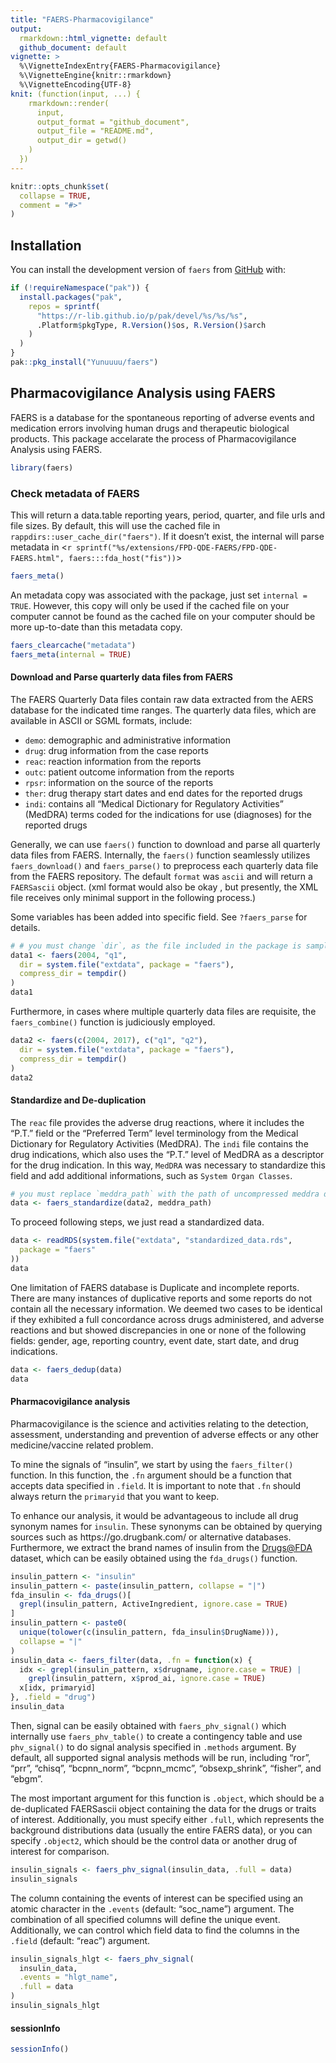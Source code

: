 ```yaml
---
title: "FAERS-Pharmacovigilance"
output: 
  rmarkdown::html_vignette: default
  github_document: default
vignette: >
  %\VignetteIndexEntry{FAERS-Pharmacovigilance}
  %\VignetteEngine{knitr::rmarkdown}
  %\VignetteEncoding{UTF-8}
knit: (function(input, ...) {
    rmarkdown::render(
      input,
      output_format = "github_document",
      output_file = "README.md",
      output_dir = getwd()
    )
  })
---
```


```r
knitr::opts_chunk$set(
  collapse = TRUE,
  comment = "#>"
)
```

## Installation

You can install the development version of `faers` from [GitHub](https://github.com/) with:

```r
if (!requireNamespace("pak")) {
  install.packages("pak",
    repos = sprintf(
      "https://r-lib.github.io/p/pak/devel/%s/%s/%s",
      .Platform$pkgType, R.Version()$os, R.Version()$arch
    )
  )
}
pak::pkg_install("Yunuuuu/faers")
```

## Pharmacovigilance Analysis using FAERS

FAERS is a database for the spontaneous reporting of adverse events and
medication errors involving human drugs and therapeutic biological products.
This package accelarate the process of Pharmacovigilance Analysis using FAERS.

```r
library(faers)
```

### Check metadata of FAERS
This will return a data.table reporting years, period, quarter, and file urls
and file sizes. By default, this will use the cached file in
`rappdirs::user_cache_dir("faers")`.  If it doesn't exist, the internal will
parse metadata in <`r sprintf("%s/extensions/FPD-QDE-FAERS/FPD-QDE-FAERS.html",
faers:::fda_host("fis"))`> 
```r
faers_meta()
```

An metadata copy was associated with the package, just set `internal = TRUE`.
However, this copy will only be used if the cached file on your computer cannot
be found as the cached file on your computer should be more up-to-date than this
metadata copy.
```r
faers_clearcache("metadata")
faers_meta(internal = TRUE)
```

#### Download and Parse quarterly data files from FAERS
The FAERS Quarterly Data files contain raw data extracted from the AERS database
for the indicated time ranges. The quarterly data files, which are available in ASCII or SGML formats, include: 

  - `demo`: demographic and administrative information
  - `drug`: drug information from the case reports
  - `reac`: reaction information from the reports
  - `outc`: patient outcome information from the reports
  - `rpsr`: information on the source of the reports
  - `ther`: drug therapy start dates and end dates for the reported drugs
  - `indi`: contains all "Medical Dictionary for Regulatory Activities" (MedDRA)
terms coded for the indications for use (diagnoses) for the reported drugs

Generally, we can use `faers()` function to download and parse all quarterly
data files from FAERS. Internally, the `faers()` function seamlessly utilizes
`faers_download()` and `faers_parse()` to preprocess each quarterly data file
from the FAERS repository. The default `format` was `ascii` and will return a
`FAERSascii` object. (xml format would also be okay , but presently, the XML
file receives only minimal support in the following process.)

Some variables has been added into specific field. See `?faers_parse` for
details. 

```r
# # you must change `dir`, as the file included in the package is sampled
data1 <- faers(2004, "q1",
  dir = system.file("extdata", package = "faers"),
  compress_dir = tempdir()
)
data1
```

Furthermore, in cases where multiple quarterly data files are requisite, the
`faers_combine()` function is judiciously employed. 
```r
data2 <- faers(c(2004, 2017), c("q1", "q2"),
  dir = system.file("extdata", package = "faers"),
  compress_dir = tempdir()
)
data2
```

#### Standardize and De-duplication
The `reac` file provides the adverse drug reactions, where it includes the
“P.T.” field or the “Preferred Term” level terminology from the Medical
Dictionary for Regulatory Activities (MedDRA). The `indi` file contains the drug
indications, which also uses the “P.T.” level of MedDRA as a descriptor for the
drug indication. In this way, `MedDRA` was necessary to standardize this field
and add additional informations, such as `System Organ Classes`. 

```r
# you must replace `meddra_path` with the path of uncompressed meddra data
data <- faers_standardize(data2, meddra_path)
```

To proceed following steps, we just read a standardized data.
```r
data <- readRDS(system.file("extdata", "standardized_data.rds",
  package = "faers"
))
data
```

One limitation of FAERS database is Duplicate and incomplete reports. There are
many instances of duplicative reports and some reports do not contain all the
necessary information. We deemed two cases to be identical if they exhibited a
full concordance across drugs administered, and adverse reactions and but showed
discrepancies in one or none of the following fields: gender, age, reporting
country, event date, start date, and drug indications. 
```r
data <- faers_dedup(data)
data
```

#### Pharmacovigilance analysis
Pharmacovigilance is the science and activities relating to the detection,
assessment, understanding and prevention of adverse effects or any other
medicine/vaccine related problem. 

To mine the signals of "insulin", we start by using the `faers_filter()`
function. In this function, the `.fn` argument should be a function that accepts
data specified in `.field`. It is important to note that `.fn` should always
return the `primaryid` that you want to keep. 

To enhance our analysis, it would be advantageous to include all drug synonym names for `insulin`. These synonyms can be obtained by querying sources such as https://go.drugbank.com/ or alternative databases. Furthermore, we extract the brand names of insulin from the [Drugs@FDA](https://www.fda.gov/drugs/drug-approvals-and-databases/drugsfda-data-files) dataset, which can be easily obtained using the `fda_drugs()` function. 
```r
insulin_pattern <- "insulin"
insulin_pattern <- paste(insulin_pattern, collapse = "|")
fda_insulin <- fda_drugs()[
  grepl(insulin_pattern, ActiveIngredient, ignore.case = TRUE)
]
insulin_pattern <- paste0(
  unique(tolower(c(insulin_pattern, fda_insulin$DrugName))),
  collapse = "|"
)
insulin_data <- faers_filter(data, .fn = function(x) {
  idx <- grepl(insulin_pattern, x$drugname, ignore.case = TRUE) |
    grepl(insulin_pattern, x$prod_ai, ignore.case = TRUE)
  x[idx, primaryid]
}, .field = "drug")
insulin_data
```

Then, signal can be easily obtained with `faers_phv_signal()` which internally
use `faers_phv_table()` to create a contingency table and use `phv_signal()` to
do signal analysis specified in `.methods` argument. By default, all supported
signal analysis methods will be run, including "ror", "prr", "chisq",
"bcpnn_norm", "bcpnn_mcmc", "obsexp_shrink", "fisher", and "ebgm".  

The most important argument for this function is `.object`, which should be a
de-duplicated FAERSascii object containing the data for the drugs or traits of
interest. Additionally, you must specify either `.full`, which represents the
background distributions data (usually the entire FAERS data), or you can
specify `.object2`, which should be the control data or another drug of interest
for comparison.

```r
insulin_signals <- faers_phv_signal(insulin_data, .full = data)
insulin_signals
```

The column containing the events of interest can be specified using an atomic
character in the `.events` (default: "soc_name") argument. The combination of
all specified columns will define the unique event. Additionally, we can control
which field data to find the columns in the `.field` (default: "reac") argument.

```r
insulin_signals_hlgt <- faers_phv_signal(
  insulin_data,
  .events = "hlgt_name",
  .full = data
)
insulin_signals_hlgt
```

#### sessionInfo
```r
sessionInfo()
```

